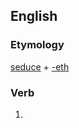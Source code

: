 ==English==

===Etymology===
[[seduce]] + [[-eth]]

===Verb===
{{infl|en|verb form}}

# {{archaic third-person singular of|seduce}}